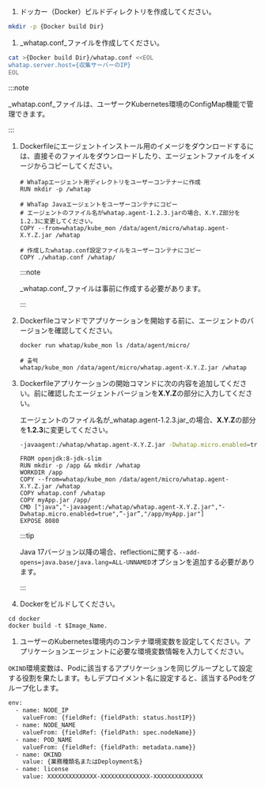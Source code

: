 1.  ドッカー（Docker）ビルドディレクトリを作成してください。

```bash
mkdir -p {Docker build Dir}
```

1.  _whatap.conf_ファイルを作成してください。

```bash
cat >{Docker build Dir}/whatap.conf <<EOL
whatap.server.host={収集サーバーのIP}
EOL
```

  :::note

  _whatap.conf_ファイルは、ユーザークKubernetes環境のConfigMap機能で管理できます。

  :::

1.  Dockerfileにエージェントインストール用のイメージをダウンロードするには、直接そのファイルをダウンロードしたり、エージェントファイルをイメージからコピーしてください。

    ```docker
    # WhaTapエージェント用ディレクトリをユーザーコンテナーに作成
    RUN mkdir -p /whatap

    # WhaTap Javaエージェントをユーザーコンテナにコピー
    # エージェントのファイル名がwhatap.agent-1.2.3.jarの場合、X.Y.Z部分を1.2.3に変更してください。
    COPY --from=whatap/kube_mon /data/agent/micro/whatap.agent-X.Y.Z.jar /whatap

    # 作成したwhatap.conf設定ファイルをユーザーコンテナにコピー
    COPY ./whatap.conf /whatap/    
    ```

    :::note

    _whatap.conf_ファイルは事前に作成する必要があります。

    :::

2.  Dockerfileコマンドでアプリケーションを開始する前に、エージェントのバージョンを確認してください。

    ```docker
    docker run whatap/kube_mon ls /data/agent/micro/

    # 출력
    whatap/kube_mon /data/agent/micro/whatap.agent-X.Y.Z.jar /whatap
    ```

3.  Dockerfileアプリケーションの開始コマンドに次の内容を追加してください。前に確認したエージェントバージョンを**X.Y.Z**の部分に入力してください。

    エージェントのファイル名が_whatap.agent-1.2.3.jar_の場合、**X.Y.Z**の部分を**1.2.3**に変更してください。

    ```bash
    -javaagent:/whatap/whatap.agent-X.Y.Z.jar -Dwhatap.micro.enabled=true
    ```

    ```docker title='Dockerfile 예시' showLineNumbers {4,7}
    FROM openjdk:8-jdk-slim
    RUN mkdir -p /app && mkdir /whatap
    WORKDIR /app
    COPY --from=whatap/kube_mon /data/agent/micro/whatap.agent-X.Y.Z.jar /whatap
    COPY whatap.conf /whatap
    COPY myApp.jar /app/
    CMD ["java","-javaagent:/whatap/whatap.agent-X.Y.Z.jar","-Dwhatap.micro.enabled=true",”-jar”,"/app/myApp.jar"]
    EXPOSE 8080
    ```

    :::tip

    Java 17バージョン以降の場合、reflectionに関する`--add-opens=java.base/java.lang=ALL-UNNAMED`オプションを追加する必要があります。

    :::

4.  Dockerをビルドしてください。

```docker
cd docker
docker build -t $Image_Name.
```

1.  ユーザーのKubernetes環境内のコンテナ環境変数を設定してください。アプリケーションエージェントに必要な環境変数情報を入力してください。

  `OKIND`環境変数は、Podに該当するアプリケーションを同じグループとして設定する役割を果たします。もしデプロイメント名に設定すると、該当するPodをグループ化します。

```bash showLineNumbers {8-9}
env:
  - name: NODE_IP
    valueFrom: {fieldRef: {fieldPath: status.hostIP}}
  - name: NODE_NAME
    valueFrom: {fieldRef: {fieldPath: spec.nodeName}}
  - name: POD_NAME
    valueFrom: {fieldRef: {fieldPath: metadata.name}}
  - name: OKIND
    value: {業務種類名またはDeployment名}
  - name: license
    value: XXXXXXXXXXXXXX-XXXXXXXXXXXXXX-XXXXXXXXXXXXXX  
```
